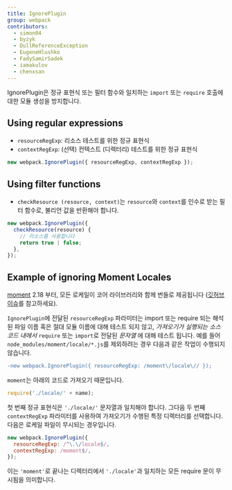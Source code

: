 ```yaml
---
title: IgnorePlugin
group: webpack
contributors:
  - simon04
  - byzyk
  - DullReferenceException
  - EugeneHlushko
  - FadySamirSadek
  - iamakulov
  - chenxsan
---
```


IgnorePlugin은 정규 표현식 또는 필터 함수와 일치하는 `import` 또는 `require` 호출에 대한 모듈 생성을 방지합니다.

## Using regular expressions

- `resourceRegExp`: 리소스 테스트를 위한 정규 표현식
- `contextRegExp`: (선택) 컨텍스트 (디렉터리) 테스트를 위한 정규 표현식

```javascript
new webpack.IgnorePlugin({ resourceRegExp, contextRegExp });
```

## Using filter functions

- `checkResource (resource, context)`는 `resource`와 `context`를 인수로 받는 필터 함수로, 불리언 값을 반환해야 합니다.

```javascript
new webpack.IgnorePlugin({
  checkResource(resource) {
    // 리소스를 사용합니다
    return true | false;
  },
});
```

## Example of ignoring Moment Locales

[moment](https://momentjs.com/) 2.18 부터, 모든 로케일이 코어 라이브러리와 함께 번들로 제공됩니다 ([깃허브 이슈](https://github.com/moment/moment/issues/2373)를 참고하세요).

`IgnorePlugin`에 전달된 `resourceRegExp` 파라미터는 import 또는 require 되는 해석된 파일 이름 혹은 절대 모듈 이름에 대해 테스트 되지 않고, _가져오기가 실행되는 소스 코드 내에서_ `require` 또는 `import`로 전달된 _문자열_ 에 대해 테스트 됩니다. 예를 들어 `node_modules/moment/locale/*.js`를 제외하려는 경우 다음과 같은 작업이 수행되지 않습니다.

```diff
-new webpack.IgnorePlugin({ resourceRegExp: /moment\/locale\// });
```

`moment`는 아래의 코드로 가져오기 때문입니다.

```js
require('./locale/' + name);
```

첫 번째 정규 표현식은 `'./locale/'` 문자열과 일치해야 합니다. 그다음 두 번째 `contextRegExp` 파라미터를 사용하여 가져오기가 수행된 특정 디렉터리를 선택합니다. 다음은 로케일 파일이 무시되는 경우입니다.

```javascript
new webpack.IgnorePlugin({
  resourceRegExp: /^\.\/locale$/,
  contextRegExp: /moment$/,
});
```

이는 `'moment'`로 끝나는 디렉터리에서 `'./locale'`과 일치하는 모든 require 문이 무시됨을 의미합니다.
